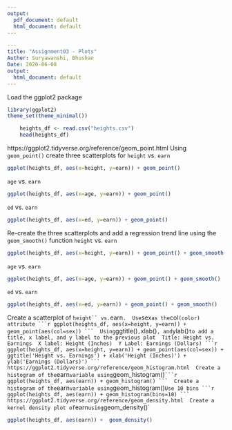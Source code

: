 ```yaml
---
output:
  pdf_document: default
  html_document: default
---
```


```yaml
---
title: "Assignment03 - Plots"
Auther: Suryawanshi, Bhushan
Date: 2020-06-08
output:
  html_document: default
---
```



Load the ggplot2 package
```r
library(ggplot2)
theme_set(theme_minimal())
```

<!-- Set the working directory to the root of your DSC 520 directory -->
<!-- setwd("/home/jdoe/Workspaces/dsc520") -->
<!-- Load the `data/r4ds/heights.csv` to -->


```r
    heights_df <- read.csv("heights.csv")  
    head(heights_df)
```





https://ggplot2.tidyverse.org/reference/geom_point.html
Using `geom_point()` create three scatterplots for
`height` vs. `earn`

```r
ggplot(heights_df, aes(x=height, y=earn)) + geom_point()
```
 `age` vs. `earn`
```r
ggplot(heights_df, aes(x=age, y=earn)) + geom_point()
```
 `ed` vs. `earn`
```r
ggplot(heights_df, aes(x=ed, y=earn)) + geom_point()
```

 Re-create the three scatterplots and add a regression trend line using
 the `geom_smooth()` function
 `height` vs. `earn`
```r
ggplot(heights_df, aes(x=height, y=earn)) + geom_point() + geom_smooth()
```
 `age` vs. `earn`
```r
ggplot(heights_df, aes(x=age, y=earn)) + geom_point() + geom_smooth()
```
 `ed` vs. `earn`
```r
ggplot(heights_df, aes(x=ed, y=earn)) + geom_point() + geom_smooth()
```
 Create a scatterplot of `height`` vs. `earn`.  Use `sex` as the `col` (color) attribute
```r
ggplot(heights_df, aes(x=height, y=earn)) + geom_point(aes(col=sex))
```
 Using `ggtitle()`, `xlab()`, and `ylab()` to add a title, x label, and y label to the previous plot
 Title: Height vs. Earnings
 X label: Height (Inches)
 Y Label: Earnings (Dollars)
```r
ggplot(heights_df, aes(x=height, y=earn)) + geom_point(aes(col=sex)) + ggtitle('Height vs. Earnings') + xlab('Height (Inches)') + ylab('Earnings (Dollars)')
```
 https://ggplot2.tidyverse.org/reference/geom_histogram.html
 Create a histogram of the `earn` variable using `geom_histogram()`
```r
ggplot(heights_df, aes(earn)) + geom_histogram()
```
 Create a histogram of the `earn` variable using `geom_histogram()`
 Use 10 bins
```r
ggplot(heights_df, aes(earn)) + geom_histogram(bins=10)
```
 https://ggplot2.tidyverse.org/reference/geom_density.html
 Create a kernel density plot of `earn` using `geom_density()`
```r
ggplot(heights_df, aes(earn)) +  geom_density()
```